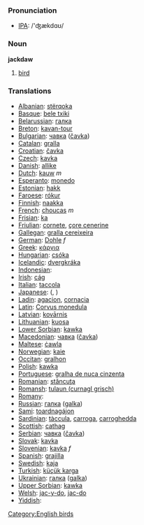 === Pronunciation ===
*[[w:IPA|IPA]]: /'ʤækdɑʊ/

=== Noun ===

'''jackdaw'''

# [[bird]]

=== Translations ===

*[[Albanian]]: [[stërqoka]]
*[[Basque]]: [[bele txiki]]
*[[Belarussian]]: [[галка]]
*[[Breton]]: [[kavan-tour]]
*[[Bulgarian]]: [[чавка]] ([[čavka]])
*[[Catalan]]: [[gralla]]
*[[Croatian]]: [[čavka]]
*[[Czech]]: [[kavka]]
*[[Danish]]: [[allike]]
*[[Dutch]]: [[kauw]] ''m''
*[[Esperanto]]: [[monedo]]
*[[Estonian]]: [[hakk]]
*[[Faroese]]: [[rókur]]
*[[Finnish]]: [[naakka]]
*[[French]]: [[choucas]] ''m''
*[[Frisian]]: [[ka]]
*[[Friulian]]: [[cornete]], [[çore cenerine]]
*[[Gallegan]]: [[gralla cereixeira]]
*[[German]]: [[Dohle]] ''f''
*[[Greek]]: [[κάργια]] '' ''
*[[Hungarian]]: [[csóka]]
*[[Icelandic]]: [[dvergkráka]]
*[[Indonesian]]: [[]]
*[[Irish]]: [[cág]]
*[[Italian]]: [[taccola]] '' ''
*[[Japanese]]: [[]] ([[]], )
*[[Ladin]]: [[agacion]], [[cornacia]]
*[[Latin]]: [[Corvus monedula]] '' ''
*[[Latvian]]: [[kovārnis]]
*[[Lithuanian]]: [[kuosa]]
*[[Lower Sorbian]]: [[kawka]]
*[[Macedonian]]: [[чавка]] ([[čavka]])
*[[Maltese]]: [[ċawla]]
*[[Norwegian]]: [[kaie]]
*[[Occitan]]: [[gralhon]]
*[[Polish]]: [[kawka]] '' ''
*[[Portuguese]]: [[gralha de nuca cinzenta]]
*[[Romanian]]: [[stăncuţa]]
*[[Romansh]]: [[tulaun (curnagl grisch)]]
*[[Romany]]: [[]]
*[[Russian]]: [[галка]] ([[galka]]) '' ''
*[[Sami]]: [[toardnagájon]]
*[[Sardinian]]: [[tàccula]], [[carroga]], [[carroghedda]]
*[[Scottish]]: [[cathag]]
*[[Serbian]]: [[чавка]] ([[čavka]])
*[[Slovak]]: [[kavka]]
*[[Slovenian]]: [[kavka]] ''f''
*[[Spanish]]: [[grajilla]] '' ''
*[[Swedish]]: [[kaja]]
*[[Turkish]]: [[küçük karga]]
*[[Ukrainian]]: [[галка]] ([[galka]])
*[[Upper Sorbian]]: [[kawka]]
*[[Welsh]]: [[jac-y-do]], [[jac-do]]
*[[Yiddish]]: [[]]

[[Category:English birds]]